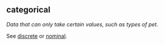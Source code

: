 ## categorical

<dfn>Data that can only take certain values, such as types of pet.</dfn>

See [discrete](d.html#discrete) or [nominal](n.html#nominal).


